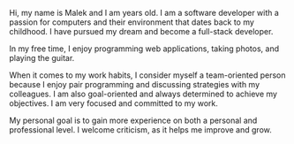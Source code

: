 
Hi, my name is Malek and I am <AgeDisplay day={20} month={7} year={2003} /> years old.
I am a software developer with a passion for computers and their environment that dates back to my childhood.
I have pursued my dream and become a full-stack developer.

In my free time, I enjoy programming web applications, taking photos, and playing the guitar.

When it comes to my work habits, I consider myself a team-oriented person because I enjoy pair programming and discussing strategies with my colleagues.
I am also goal-oriented and always determined to achieve my objectives.
I am very focused and committed to my work.

My personal goal is to gain more experience on both a personal and professional level.
I welcome criticism, as it helps me improve and grow.
